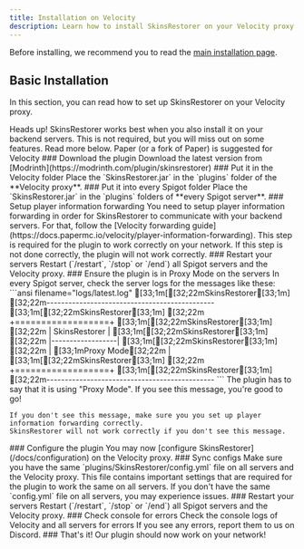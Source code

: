 ```yaml
---
title: Installation on Velocity
description: Learn how to install SkinsRestorer on your Velocity proxy.
---
```



Before installing, we recommend you to read the [main installation page](/docs/installation).

## Basic Installation

In this section, you can read how to set up SkinsRestorer on your Velocity proxy.

<Callout type="info" emoji="ℹ️">
  Heads up! SkinsRestorer works best when you also install it on your backend
  servers. This is not required, but you will miss out on some features. Read
  more below.
</Callout>

<Callout type="info" emoji="ℹ️">
  Paper (or a fork of Paper) is suggested for Velocity
</Callout>

<Steps>
  <Step>
    ### Download the plugin
    Download the latest version from [Modrinth](https://modrinth.com/plugin/skinsrestorer)
  </Step>

<Step>
  ### Put it in the Velocity folder Place the `SkinsRestorer.jar` in the
  `plugins` folder of the **Velocity proxy**.
</Step>

<Step>
  ### Put it into every Spigot folder Place the `SkinsRestorer.jar` in the
  `plugins` folders of **every Spigot server**.
</Step>

<Step>
  ### Setup player information forwarding You need to setup player information
  forwarding in order for SkinsRestorer to communicate with your backend
  servers. For that, follow the [Velocity forwarding
  guide](https://docs.papermc.io/velocity/player-information-forwarding). This
  step is required for the plugin to work correctly on your network. If this
  step is not done correctly, the plugin will not work correctly.
</Step>

<Step>
  ### Restart your servers Restart (`/restart`, `/stop` or `/end`) all Spigot
  servers and the Velocity proxy.
</Step>

  <Step>
    ### Ensure the plugin is in Proxy Mode on the servers
    In every Spigot server, check the server logs for the messages like these:
    ```ansi filename="logs/latest.log"
    [33;1m[[32;22mSkinsRestorer[33;1m] [32;22m----------------------------------------------
    [33;1m[[32;22mSkinsRestorer[33;1m] [32;22m    +==================+
    [33;1m[[32;22mSkinsRestorer[33;1m] [32;22m    |   SkinsRestorer  |
    [33;1m[[32;22mSkinsRestorer[33;1m] [32;22m    |------------------|
    [33;1m[[32;22mSkinsRestorer[33;1m] [32;22m    |    [33;1mProxy Mode[32;22m    |
    [33;1m[[32;22mSkinsRestorer[33;1m] [32;22m    +==================+
    [33;1m[[32;22mSkinsRestorer[33;1m] [32;22m----------------------------------------------
    ```
    The plugin has to say that it is using "Proxy Mode". If you see this message, you're good to go!

    If you don't see this message, make sure you you set up player information forwarding correctly.
    SkinsRestorer will not work correctly if you don't see this message.

  </Step>

<Step>
  ### Configure the plugin You may now [configure
  SkinsRestorer](/docs/configuration) on the Velocity proxy.
</Step>

<Step>
  ### Sync configs Make sure you have the same
  `plugins/SkinsRestorer/config.yml` file on all servers and the Velocity proxy.
  This file contains important settings that are required for the plugin to work
  the same on all servers. If you don't have the same `config.yml` file on all
  servers, you may experience issues.
</Step>

<Step>
  ### Restart your servers Restart (`/restart`, `/stop` or `/end`) all Spigot
  servers and the Velocity proxy.
</Step>

<Step>
  ### Check console for errors Check the console logs of Velocity and all
  servers for errors If you see any errors, report them to us on Discord.
</Step>

  <Step>
    ### That's it!
    Our plugin should now work on your network!
  </Step>
</Steps>
